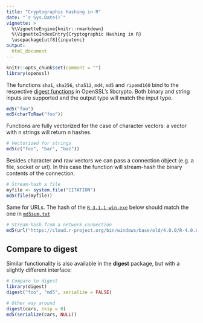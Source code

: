 ```yaml
---
title: "Cryptographic Hashing in R"
date: "`r Sys.Date()`"
vignette: >
  %\VignetteEngine{knitr::rmarkdown}
  %\VignetteIndexEntry{Cryptographic Hashing in R}
  \usepackage[utf8]{inputenc}  
output:
  html_document
---
```


```r
knitr::opts_chunk$set(comment = "")
library(openssl)
```

The functions `sha1`, `sha256`, `sha512`, `md4`, `md5` and `ripemd160` bind to the respective [digest functions](https://www.openssl.org/docs/man1.1.1/man1/openssl-dgst.html) in OpenSSL's libcrypto. Both binary and string inputs are supported and the output type will match the input type.

```r
md5("foo")
md5(charToRaw("foo"))
```

Functions are fully vectorized for the case of character vectors: a vector with n strings will return n hashes.

```r
# Vectorized for strings
md5(c("foo", "bar", "baz"))
```

Besides character and raw vectors we can pass a connection object (e.g. a file, socket or url). In this case the function will stream-hash the binary contents of the connection.

```r
# Stream-hash a file
myfile <- system.file("CITATION")
md5(file(myfile))
```

Same for URLs. The hash of the [`R-3.1.1-win.exe`](https://cloud.r-project.org/bin/windows/base/old/4.0.0/R-4.0.0-win.exe) below should match the one in [`md5sum.txt`](https://cloud.r-project.org/bin/windows/base/old/4.0.0/md5sum.txt) 

```r
# Stream-hash from a network connection
md5(url("https://cloud.r-project.org/bin/windows/base/old/4.0.0/R-4.0.0-win.exe"))
```

## Compare to digest

Similar functionality is also available in the **digest** package, but with a slightly different interface:

```r
# Compare to digest
library(digest)
digest("foo", "md5", serialize = FALSE)

# Other way around
digest(cars, skip = 0)
md5(serialize(cars, NULL))
```
